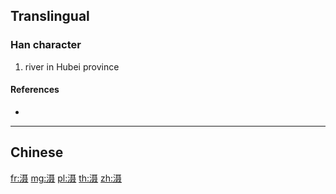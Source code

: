 {{also|灄}}
==Translingual==

===Han character===
{{Han char|rn=85|rad=水|as=10|sn=13|four=|canj=ESJE}}

# river in Hubei province

====References====
* {{Han ref|kx=0643.241|hdz=31693.110|uh=6EE0|ud=28384}}

----

==Chinese==
{{zh-see|灄}}

[[fr:滠]]
[[mg:滠]]
[[pl:滠]]
[[th:滠]]
[[zh:滠]]